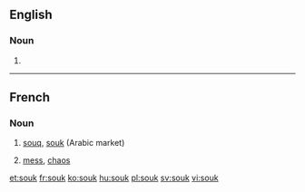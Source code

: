 ==English==
{{wikipedia}}

===Noun===
{{en-noun}}

# {{alternative spelling of|souq}}

----

==French==

===Noun===
{{fr-noun|m}}

# [[souq]], [[#English|souk]] (Arabic market)
# {{context|figurative|colloquial|lang=fr}} [[mess]], [[chaos]]

[[et:souk]]
[[fr:souk]]
[[ko:souk]]
[[hu:souk]]
[[pl:souk]]
[[sv:souk]]
[[vi:souk]]